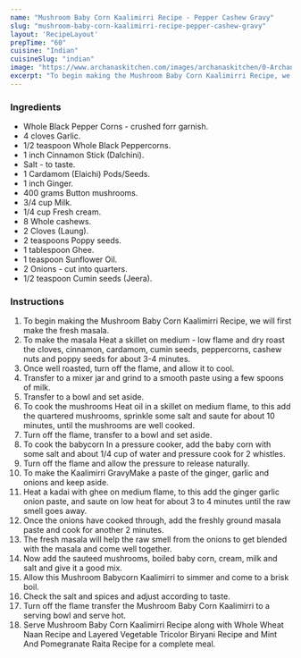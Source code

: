 ---
name: "Mushroom Baby Corn Kaalimirri Recipe - Pepper Cashew Gravy"
slug: "mushroom-baby-corn-kaalimirri-recipe-pepper-cashew-gravy"
layout: 'RecipeLayout'
prepTime: "60"
cuisine: "Indian"
cuisineSlug: "indian"
image: "https://www.archanaskitchen.com/images/archanaskitchen/0-Archanas-Kitchen-Recipes/2018/Mushroom_Babycorn_Kali_Miri_Creamy_Curry_Recipe_2_1600.jpg"
excerpt: "To begin making the Mushroom Baby Corn Kaalimirri Recipe, we will first make the fresh masala"
---

### Ingredients

- Whole Black Pepper Corns - crushed forr garnish.
- 4 cloves Garlic.
- 1/2 teaspoon Whole Black Peppercorns.
- 1 inch Cinnamon Stick (Dalchini).
- Salt - to taste.
- 1 Cardamom (Elaichi) Pods/Seeds.
- 1 inch Ginger.
- 400 grams Button mushrooms.
- 3/4 cup Milk.
- 1/4 cup Fresh cream.
- 8 Whole cashews.
- 2 Cloves (Laung).
- 2 teaspoons Poppy seeds.
- 1 tablespoon Ghee.
- 1 teaspoon Sunflower Oil.
- 2 Onions - cut into quarters.
- 1/2 teaspoon Cumin seeds (Jeera).

### Instructions

1. To begin making the Mushroom Baby Corn Kaalimirri Recipe, we will first make the fresh masala.
1. To make the masala Heat a skillet on medium - low flame and dry roast the cloves, cinnamon, cardamom, cumin seeds, peppercorns, cashew nuts  and poppy seeds for about 3-4 minutes.
1. Once well roasted, turn off the flame, and allow it to cool.
1. Transfer to a mixer jar and grind to a smooth paste using a few spoons of milk.
1. Transfer to a bowl and set aside.
1. To cook the mushrooms Heat oil in a skillet on medium flame, to this add the quartered mushrooms, sprinkle some salt and saute for about 10 minutes, until the mushrooms are well cooked.
1. Turn off the flame, transfer to a bowl and set aside.
1. To cook the babycorn In a pressure cooker, add the baby corn with some salt and about 1/4 cup of water and pressure cook for 2 whistles.
1. Turn off the flame and allow the pressure to release naturally.
1. To make the Kaalimirri GravyMake a paste of the ginger, garlic and onions and keep aside.
1. Heat a kadai with ghee on medium flame, to this add the ginger garlic onion paste, and saute on low heat for about 3 to 4 minutes until the raw smell goes away.
1. Once the onions have cooked through, add the freshly ground masala paste and cook for another 2 minutes.
1. The fresh masala will help the raw smell from the onions to get blended with the masala and come well together.
1. Now add the sauteed mushrooms, boiled baby corn, cream, milk and salt and give it a good mix.
1. Allow this Mushroom Babycorn Kaalimirri to simmer and come to a brisk boil.
1. Check the salt and spices and adjust according to taste.
1. Turn off the flame transfer the Mushroom Baby Corn Kaalimirri to a serving bowl and serve hot.
1. Serve Mushroom Baby Corn Kaalimirri Recipe along with Whole Wheat Naan Recipe and Layered Vegetable Tricolor Biryani Recipe and Mint And Pomegranate Raita Recipe for a complete meal.
